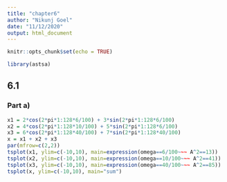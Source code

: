 ```yaml
---
title: "chapter6"
author: "Nikunj Goel"
date: "11/12/2020"
output: html_document
---
```


```r
knitr::opts_chunk$set(echo = TRUE)
```

```r
library(astsa)
```
## 6.1

### Part a)

```r
x1 = 2*cos(2*pi*1:128*6/100) + 3*sin(2*pi*1:128*6/100)
x2 = 4*cos(2*pi*1:128*10/100) + 5*sin(2*pi*1:128*6/100)
x3 = 6*cos(2*pi*1:128*40/100) + 7*sin(2*pi*1:128*40/100)
x = x1 + x2 + x3
par(mfrow=c(2,2))
tsplot(x1, ylim=c(-10,10), main=expression(omega==6/100~~~ A^2==13))
tsplot(x2, ylim=c(-10,10), main=expression(omega==10/100~~~ A^2==41))
tsplot(x3, ylim=c(-10,10), main=expression(omega==40/100~~~ A^2==85))
tsplot(x, ylim=c(-10,10), main="sum")
```
